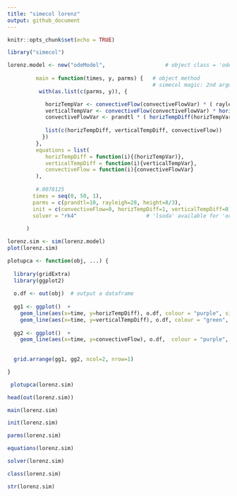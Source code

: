 ```yaml
---
title: "simecol lorenz"
output: github_document
---
```


```r
knitr::opts_chunk$set(echo = TRUE)
```

```r

library("simecol")

lorenz.model <- new("odeModel",                   # object class = 'odeModel'
                
         main = function(times, y, parms) {   # object method
                                              # simecol magic: 2nd argument 'y' points to 'init'
          with(as.list(c(parms, y)), {

            horizTempVar <- convectiveFlow(convectiveFlowVar) * ( rayleigh - verticalTempDiff(verticalTempVar) ) - horizTempDiff(horizTempVar)
            verticalTempVar <- convectiveFlow(convectiveFlowVar) * horizTempDiff(horizTempVar) - height * verticalTempDiff(verticalTempVar)
            convectiveFlowVar <- prandtl * ( horizTempDiff(horizTempVar) - convectiveFlow(convectiveFlowVar) )
          
            list(c(horizTempDiff, verticalTempDiff, convectiveFlow))
           })
         },
         equations = list(
            horizTempDiff = function(i){(horizTempVar)},
            verticalTempDiff = function(i){verticalTempVar},
            convectiveFlow = function(i){convectiveFlowVar}
         ),
         
         #.0078125
        times = seq(0, 50, 1), 
        parms = c(prandtl=10, rayleigh=28, height=8/3),
        init = c(convectiveFlow=0, horizTempDiff=1, verticalTempDiff=0),
        solver = "rk4"                      # 'lsoda' available for 'odemodel' class
        
      )
```


```r
lorenz.sim <- sim(lorenz.model)
plot(lorenz.sim)
```


```r

plotupca <- function(obj, ...) {
  
  library(gridExtra)
  library(ggplot2)
  
  o.df <- out(obj)  # output a dataframe
  
  gg1 <- ggplot()  +
    geom_line(aes(x=time, y=horizTempDiff), o.df, colour = "purple", size=1, alpha=0.8)  +
    geom_line(aes(x=time, y=verticalTempDiff), o.df, colour = "green", size=1, alpha=0.8)
  
  gg2 <- ggplot()  +
    geom_line(aes(x=time, y=convectiveFlow), o.df,  colour = "purple", alpha=0.6) 
  
  
  grid.arrange(gg1, gg2, ncol=2, nrow=1)

}

```

```r
 plotupca(lorenz.sim)
```

```r
head(out(lorenz.sim))
```

```r
main(lorenz.sim)
```

```r
init(lorenz.sim)
```

```r
parms(lorenz.sim)
```

```r
equations(lorenz.sim)
```

```r
solver(lorenz.sim)
```

```r
class(lorenz.sim)
```

```r
str(lorenz.sim)
```
